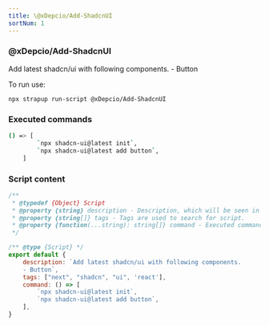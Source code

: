 ```yaml
---
title: \@xDepcio/Add-ShadcnUI
sortNum: 1
---
```

### \@xDepcio/Add-ShadcnUI
Add latest shadcn/ui with following components.
    - Button

To run use:
```command
npx strapup run-script @xDepcio/Add-ShadcnUI
```
### Executed commands
```bash
() => [
        `npx shadcn-ui@latest init`,
        `npx shadcn-ui@latest add button`,
    ]
```
### Script content
```javascript
/**
 * @typedef {Object} Script
 * @property {string} description - Description, which will be seen in the teminal and in the docs.
 * @property {string[]} tags - Tags are used to search for script.
 * @property {function(...string): string[]} command - Executed commands.
 */

/** @type {Script} */
export default {
    description: `Add latest shadcn/ui with following components.
    - Button`,
    tags: ["next", "shadcn", "ui", 'react'],
    command: () => [
        `npx shadcn-ui@latest init`,
        `npx shadcn-ui@latest add button`,
    ],
}

```
